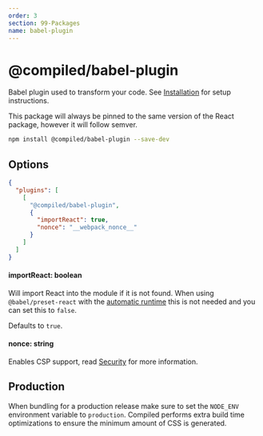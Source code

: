 ```yaml
---
order: 3
section: 99-Packages
name: babel-plugin
---
```


# @compiled/babel-plugin

Babel plugin used to transform your code.
See [Installation](/installation) for setup instructions.

This package will always be pinned to the same version of the React package,
however it will follow semver.

```bash
npm install @compiled/babel-plugin --save-dev
```

## Options

```json
{
  "plugins": [
    [
      "@compiled/babel-plugin",
      {
        "importReact": true,
        "nonce": "__webpack_nonce__"
      }
    ]
  ]
}
```

#### importReact: boolean

Will import React into the module if it is not found.
When using `@babel/preset-react` with the [automatic runtime](https://babeljs.io/docs/en/babel-preset-react#react-automatic-runtime) this is not needed and you can set this to `false`.

Defaults to `true`.

#### nonce: string

Enables CSP support,
read [Security](/security) for more information.

## Production

When bundling for a production release make sure to set the `NODE_ENV` environment variable to `production`.
Compiled performs extra build time optimizations to ensure the minimum amount of CSS is generated.

